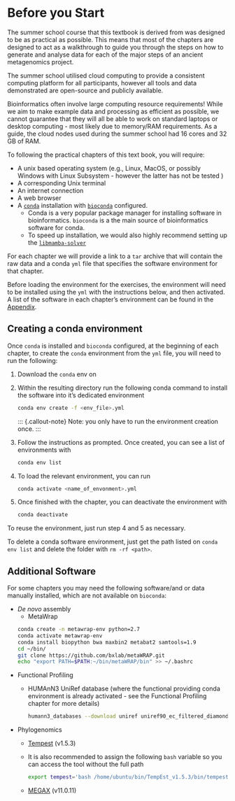 # Before you Start {.unnumbered}

The summer school course that this textbook is derived from was designed to be as practical as possible. This means that most of the chapters are designed to act as a walkthrough to guide you through the steps on how to generate and analyse data for each of the major steps of an ancient metagenomics project.

The summer school utilised cloud computing to provide a consistent computing platform for all participants, however all tools and data demonstrated are open-source and publicly available.

::: {.callout-warning}
Bioinformatics often involve large computing resource requirements! While we aim to make example data and processing as efficient as possible, we cannot guarantee that they will all be able to work on standard laptops or desktop computing - most likely due to memory/RAM requirements. As a guide, the cloud nodes used during the summer school had 16 cores and 32 GB of RAM.
:::

To following the practical chapters of this text book, you will require:

- A unix based operating system (e.g., Linux, MacOS, or possibly Windows with Linux Subsystem - however the latter has not be tested ) 
- A corresponding Unix terminal
- An internet connection
- A web browser 
- A [`conda`](https://docs.conda.io/en/latest/miniconda.html) installation with [`bioconda`](https://bioconda.github.io/#usage) configured.
    - Conda is a very popular package manager for installing software in bioinformatics. `bioconda` is a the main source of bioinformatics software for conda.
    - To speed up installation, we would also highly recommend setting up the [`libmamba-solver`](https://www.anaconda.com/blog/a-faster-conda-for-a-growing-community)

For each chapter we will provide a link to a `tar` archive that will contain the raw data and a conda `yml` file that specifies the software environment for that chapter.

Before loading the environment for the exercises, the environment will need to be installed using the `yml` with the instructions below, and then activated. A list of the software in each chapter's environment can be found in the [Appendix](appendix.html#conda-environments).

## Creating a conda environment {.unnumbered}

Once `conda` is installed and `bioconda` configured, at the beginning of each chapter, to create the `conda` environment from the `yml` file, you will need to run the following:

1. Download the `conda` env on 

2. Within the resulting directory run the following conda command to install the software into it's dedicated environment 

    ```bash
    conda env create -f <env_file>.yml
    ```

    ::: {.callout-note}
    Note: you only have to run the environment creation once.
    :::

3. Follow the instructions as prompted. Once created, you can see a list of environments with

    ```bash
    conda env list
    ```

4. To load the relevant environment, you can run

    ```bash
    conda activate <name_of_envonment>.yml
    ```

5. Once finished with the chapter, you can deactivate the environment with 

    ```bash
    conda deactivate
    ```

To reuse the environment, just run step 4 and 5 as necessary.

::: {.callout-tip}
To delete a conda software environment, just get the path listed on `conda env list` and delete the folder with `rm -rf <path>`.
:::

## Additional Software {.unnumbered}

For some chapters you may need the following software/and or data manually installed, which are not available on `bioconda`:

- _De novo_ assembly
    - MetaWrap

    ```bash
    conda create -n metawrap-env python=2.7
    conda activate metawrap-env
    conda install biopython bwa maxbin2 metabat2 samtools=1.9
    cd ~/bin/
    git clone https://github.com/bxlab/metaWRAP.git
    echo "export PATH=$PATH:~/bin/metaWRAP/bin" >> ~/.bashrc
    ```

- Functional Profiling
    - HUMAnN3 UniRef database (where the functional providing conda environment is already activated - see the Functional Profiling chapter for more details)

        ```bash
        humann3_databases --download uniref uniref90_ec_filtered_diamond /vol/volume/5c-functional-genomics/humann3_db
        ```

- Phylogenomics
    - [Tempest](http://tree.bio.ed.ac.uk/download.html?name=tempest&id=102&num=3) (v1.5.3)
    - It is also recommended to assign the following `bash` variable so you can access the tool without the full path

        ```bash
        export tempest='bash /home/ubuntu/bin/TempEst_v1.5.3/bin/tempest'
        ```

    - [MEGAX](https://www.megasoftware.net) (v11.0.11)

